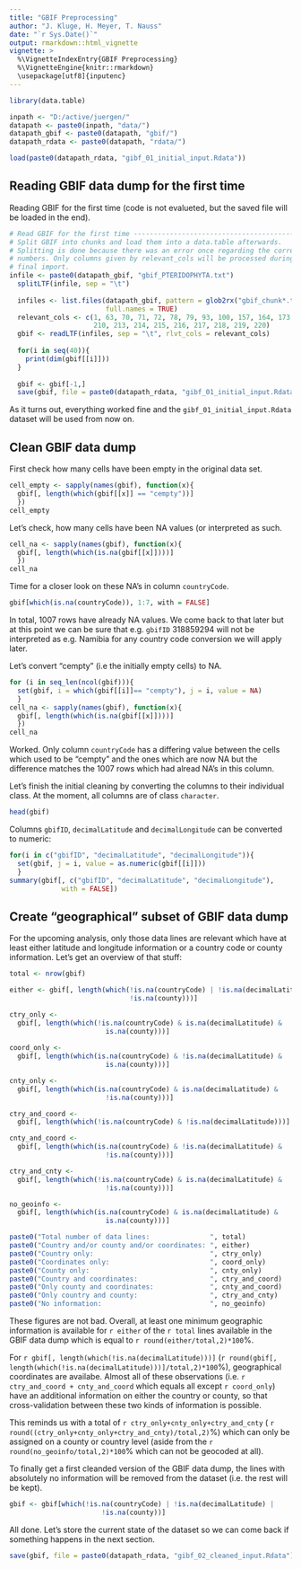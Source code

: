 ```yaml
---
title: "GBIF Preprocessing"
author: "J. Kluge, H. Meyer, T. Nauss"
date: "`r Sys.Date()`"
output: rmarkdown::html_vignette
vignette: >
  %\VignetteIndexEntry{GBIF Preprocessing}
  %\VignetteEngine{knitr::rmarkdown}
  \usepackage[utf8]{inputenc}
---
```


```r
library(data.table)

inpath <- "D:/active/juergen/"
datapath <- paste0(inpath, "data/")
datapath_gbif <- paste0(datapath, "gbif/")
datapath_rdata <- paste0(datapath, "rdata/")

load(paste0(datapath_rdata, "gibf_01_initial_input.Rdata"))
```


## Reading GBIF data dump for the first time
Reading GBIF for the first time (code is not evalueted, but the saved file
will be loaded in the end).
```r
# Read GBIF for the first time -------------------------------------------------
# Split GBIF into chunks and load them into a data.table afterwards.
# Splitting is done because there was an error once regarding the correct column
# numbers. Only columns given by relevant_cols will be processed during the 
# final import.
infile <- paste0(datapath_gbif, "gbif_PTERIDOPHYTA.txt")
  splitLTF(infile, sep = "\t")
  
  infiles <- list.files(datapath_gbif, pattern = glob2rx("gbif_chunk*.txt"),
                        full.names = TRUE)
  relevant_cols <- c(1, 63, 70, 71, 72, 78, 79, 93, 100, 157, 164, 173, 182, 
                     210, 213, 214, 215, 216, 217, 218, 219, 220)
  gbif <- readLTF(infiles, sep = "\t", rlvt_cols = relevant_cols)  
  
  for(i in seq(40)){
    print(dim(gbif[[i]]))
  }
  
  gbif <- gbif[-1,]
  save(gbif, file = paste0(datapath_rdata, "gibf_01_initial_input.Rdata"))
```
As it turns out, everything worked fine and the `gibf_01_initial_input.Rdata` 
dataset will be used from now on.


## Clean GBIF data dump
First check how many cells have been empty in the original data set.
```r
cell_empty <- sapply(names(gbif), function(x){
  gbif[, length(which(gbif[[x]] == "cempty"))]
  })
cell_empty
```

Let's check, how many cells have been NA values (or interpreted as such.
```r
cell_na <- sapply(names(gbif), function(x){
  gbif[, length(which(is.na(gbif[[x]])))]
  })
cell_na
```

Time for a closer look on these NA's in column `countryCode`.
```r
gbif[which(is.na(countryCode)), 1:7, with = FALSE]
```
In total, 1007 rows have already NA values. We come back to that later but at
this point we can be sure that e.g. `gbifID` 318859294 will not be interpreted
as e.g. Namibia for any country code conversion we will apply later.

Let's convert "cempty" (i.e the initially empty cells) to NA.
```r
for (i in seq_len(ncol(gbif))){
  set(gbif, i = which(gbif[[i]]== "cempty"), j = i, value = NA)
  }
cell_na <- sapply(names(gbif), function(x){
  gbif[, length(which(is.na(gbif[[x]])))]
  })
cell_na
```
Worked. Only column `countryCode` has a differing value between the cells which
used to be "cempty" and the ones which are now NA but the difference matches
the 1007 rows which had alread NA's in this column.

Let's finish the initial cleaning by converting the columns to their individual
class. At the moment, all columns are of class `character`.
```r
head(gbif)
```

Columns `gbifID`, `decimalLatitude` and `decimalLongitude` can be converted to 
numeric:
```r
for(i in c("gbifID", "decimalLatitude", "decimalLongitude")){
  set(gbif, j = i, value = as.numeric(gbif[[i]]))
  }
summary(gbif[, c("gbifID", "decimalLatitude", "decimalLongitude"), 
             with = FALSE])
```


## Create "geographical" subset of GBIF data dump
For the upcoming analysis, only those data lines are relevant which have at 
least either latitude and longitude information or a country code or county
information. Let's get an overview of that stuff:
```r
total <- nrow(gbif)

either <- gbif[, length(which(!is.na(countryCode) | !is.na(decimalLatitude) |
                              !is.na(county)))]

ctry_only <- 
  gbif[, length(which(!is.na(countryCode) & is.na(decimalLatitude) & 
                        is.na(county)))]
  
coord_only <- 
  gbif[, length(which(is.na(countryCode) & !is.na(decimalLatitude) & 
                        is.na(county)))]

cnty_only <- 
  gbif[, length(which(is.na(countryCode) & is.na(decimalLatitude) & 
                        !is.na(county)))]

ctry_and_coord <- 
  gbif[, length(which(!is.na(countryCode) & !is.na(decimalLatitude)))]

cnty_and_coord <- 
  gbif[, length(which(is.na(countryCode) & !is.na(decimalLatitude) & 
                        !is.na(county)))]

ctry_and_cnty <- 
  gbif[, length(which(!is.na(countryCode) & is.na(decimalLatitude) & 
                        !is.na(county)))]

no_geoinfo <- 
  gbif[, length(which(is.na(countryCode) & is.na(decimalLatitude) &
                        is.na(county)))]
```
```r
paste0("Total number of data lines:               ", total)
paste0("Country and/or county and/or coordinates: ", either)
paste0("Country only:                             ", ctry_only)
paste0("Coordinates only:                         ", coord_only)
paste0("County only:                              ", cnty_only)
paste0("Country and coordinates:                  ", ctry_and_coord)
paste0("Only county and coordinates:              ", cnty_and_coord)
paste0("Only country and county:                  ", ctry_and_cnty)
paste0("No information:                           ", no_geoinfo)
```
These figures are not bad. Overall, at least one minimum geographic information
is available for `r either` of the `r total` lines available in the GBIF data
dump which is equal to `r round(either/total,2)*100`%.

For `r gbif[, length(which(!is.na(decimalLatitude)))]` 
(`r round(gbif[, length(which(!is.na(decimalLatitude)))]/total,2)*100`%), 
geographical coordinates are availabe. Almost all of these observations 
(i.e. `r ctry_and_coord + cnty_and_coord` which equals all except `r coord_only`)
have an additional information on either the country or county, so that 
cross-validation between these two kinds of information is possible.

This reminds us with a total of `r ctry_only+cnty_only+ctry_and_cnty` (
`r round((ctry_only+cnty_only+ctry_and_cnty)/total,2)`%) which can only be 
assigned on a county or country level (aside from the 
`r round(no_geoinfo/total,2)*100`% which can not be geocoded at all). 

To finally get a first cleanded version of the GBIF data dump, the lines with
absolutely no information will be removed from the dataset (i.e. the rest will
be kept).
```r
gbif <- gbif[which(!is.na(countryCode) | !is.na(decimalLatitude) |
                       !is.na(county))]
```

All done. Let's store the current state of the dataset so we can come back if 
something happens in the next section.
```r
save(gbif, file = paste0(datapath_rdata, "gibf_02_cleaned_input.Rdata"))
```
